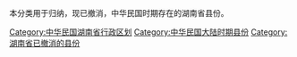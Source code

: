 本分类用于归纳，现已撤消，中华民国时期存在的湖南省县份。

[[Category:中华民国湖南省行政区划|Category:中华民国湖南省行政区划]]
[[Category:中华民国大陆时期县份|Category:中华民国大陆时期县份]]
[[Category:湖南省已撤消的县份|Category:湖南省已撤消的县份]]